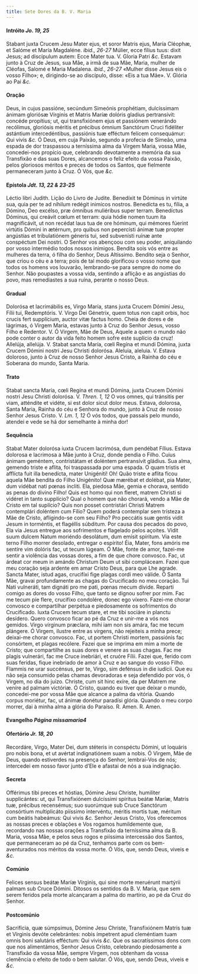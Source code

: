 ```yaml
---
title: Sete Dores da B. V. Maria
---
```


#### Intróito <em>Jo. 19, 25</em>

<div class="grid grid-cols-2 gap-5">
  <span class="text-justify">
    Stabant juxta Crucem Jesu Mater ejus, et soror Matris ejus, María Cléophæ,
    et Salóme et María Magdaléne. <em>ibid., 26-27</em> Múlier, ecce fílius
    tuus: dixit Jesus; ad discípulum autem: Ecce Mater tua. V. Gloria Patri
    <em>&c.</em>
  </span>
  <span class="text-justify">
    Estavam junto à Cruz de Jesus, sua Mãe, a irmã de sua Mãe, Maria, mulher de
    Cléofas, Salomé e Maria Madalena. <em>ibid., 26-27</em> «Mulher disse Jesus
    eis o vosso Filho»; e, dirigindo-se ao discípulo, disse: «Eis a tua Mãe». V.
    Glória ao Pai <em>&c.</em>
  </span>
</div>

#### Oração

<div class="grid grid-cols-2 gap-5">
  <span class="text-justify">
    Deus, in cujus passióne, secúndum Simeónis prophétiam, dulcíssimam ánimam
    gloriósæ Vírginis et Matris Maríæ dolóris gladius pertransívit: concéde
    propítius; ut, qui transfixiónem ejus et passiónem venerándo recólimus,
    gloriósis méritis et précibus ómnium Sanctórum Cruci fidéliter astántium
    intercedéntibus, passiónis tuæ efféctum felícem consequámur: Qui vivis
    <em>&c.</em>
  </span>
  <span class="text-justify">
    Ó Deus, em cuja Paixão, segundo a profecia de Simeão, uma espada de dor
    traspassou a terníssima alma da Virgem Maria, vossa Mãe, concedei-nos
    propício que, celebrando devotamente a memória da sua Transfixão e das suas
    Dores, alcancemos o feliz efeito da vossa Paixão, pelos gloriosos méritos e
    preces de todos os Santos, que fielmente permaneceram junto à Cruz. Ó Vós,
    que <em>&c.</em>
  </span>
</div>

#### Epístola <em>Jdt. 13, 22 & 23-25</em>

<div class="grid grid-cols-2 gap-5">
  <span class="text-justify">Léctio libri Judith.</span>
  <span class="text-justify">Lição do Livro de Judite.</span>
  <span class="text-justify">
    Benedíxit te Dóminus in virtúte sua, quia per te ad níhilum redégit inimícos
    nostros. Benedícta es tu, fília, a Dómino, Deo excélso, præ ómnibus
    muliéribus super terram. Benedíctus Dóminus, qui creávit cœlum et terram:
    quia hódie nomen tuum ita magnificávit, ut non recédat laus tua de ore
    hóminum, qui mémores fúerint virtútis Dómini in ætérnum, pro quibus non
    pepercísti ánimæ tuæ propter angústias et tribulatiónem géneris tui, sed
    subvenísti ruínæ ante conspéctum Dei nostri.
  </span>
  <span class="text-justify">
    O Senhor vos abençoou com seu poder, aniquilando por vosso intermédio todos
    nossos inimigos. Bendita sois vós entre as mulheres da terra, ó filha do
    Senhor, Deus Altíssimo. Bendito seja o Senhor, que criou o céu e a terra;
    pois de tal modo glorificou o vosso nome que todos os homens vos louvarão,
    lembrando-se para sempre do nome do Senhor. Não poupastes a vossa vida,
    sentindo a aflição e as angústias do povo, mas remediastes a sua ruína,
    perante o nosso Deus.
  </span>
</div>

#### Gradual

<div class="grid grid-cols-2 gap-5">
  <span class="text-justify">
    Dolorósa et lacrimábilis es, Virgo María, stans juxta Crucem Dómini Jesu,
    Fílii tui, Redemptóris. V. Virgo Dei Génetrix, quem totus non capit orbis,
    hoc crucis fert supplícium, auctor vitæ factus homo.
  </span>
  <span class="text-justify">
    Cheia de dores e de lágrimas, ó Virgem Maria, estavas junto à Cruz do Senhor
    Jesus, vosso Filho e Redentor. V. Ó Virgem, Mãe de Deus, Aquele a quem o
    mundo não pode conter o autor da vida feito homem sofre este suplício da
    cruz!
  </span>
  <span class="text-justify">
    Allelúja, allelúja. V. Stabat sancta María, cœli Regína et mundi Dómina,
    juxta Crucem Dómini nostri Jesu Christi dolorósa.
  </span>
  <span class="text-justify">
    Aleluia, aleluia. V. Estava doloroso, junto à Cruz de nosso Senhor Jesus
    Cristo, a Rainha do céu e Soberana do mundo, Santa Maria.
  </span>
</div>

#### Trato

<div class="grid grid-cols-2 gap-5">
  <span class="text-justify">
    Stabat sancta María, cœli Regína et mundi Dómina, juxta Crucem Dómini nostri
    Jesu Christi dolorósa. V. <em>Thren. 1, 12</em> O vos omnes, qui tránsitis
    per viam, atténdite et vidéte, si est dolor sicut dolor meus.
  </span>
  <span class="text-justify">
    Estava, dolorosa, Santa Maria, Rainha do céu e Senhora do mundo, junto à
    Cruz de nosso Senhor Jesus Cristo. V. <em>Lm. 1, 12</em> Ó vós todos, que
    passais pelo mundo, atendei e vede se há dor semelhante à minha dor!
  </span>
</div>

#### Sequência

<div class="grid grid-cols-2 gap-5">
  <span class="text-justify">
    Stabat Mater dolorósa iuxta Crucem lacrimósa, dum pendébat Fílius.
  </span>
  <span class="text-justify">
    Estava dolorosa e lacrimosa a Mãe junto à Cruz, donde pendia o Filho.
  </span>
  <span class="text-justify">
    Cuius ánimam geméntem, con­tris­tátam et doléntem per­tran­sívit gládius.
  </span>
  <span class="text-justify">
    Sua alma, gemendo triste e aflita, foi traspassada por uma espada.
  </span>
  <span class="text-justify">
    O quam tristis et afflícta fuit illa benedícta, mater Unigéniti!
  </span>
  <span class="text-justify">
    Oh! Quão triste e aflita ficou aquela Mãe bendita do Filho Unigénito!
  </span>
  <span class="text-justify">
    Quæ mærébat et dolébat, pia Mater, dum vidébat nati pœnas íncliti.
  </span>
  <span class="text-justify">
    Ela, piedosa Mãe, gemia e chorava, sentido as penas do divino Filho!
  </span>
  <span class="text-justify">
    Quis est homo qui non fleret, matrem Christi si vidéret in tanto supplício?
  </span>
  <span class="text-justify">
    Qual o homem que não chorará, vendo a Mãe de Cristo em tal suplício?
  </span>
  <span class="text-justify">
    Quis non posset contristári Christi Matrem contemplári doléntem cum Fílio?
  </span>
  <span class="text-justify">
    Quem poderá contemplar sem tristeza a Mãe de Cristo, afligindo-se com seu
    Filho?
  </span>
  <span class="text-justify">
    Pro peccátis suæ gentis vidit Jesum in torméntis, et flagéllis súbditum.
  </span>
  <span class="text-justify">
    Por causa dos pecados do povo, Ela via Jesus entregue aos sofrimentos e
    flagelado pelos açoites.
  </span>
  <span class="text-justify">
    Vidit suum dulcem Natum moriéndo desolátum, dum emísit spíritum.
  </span>
  <span class="text-justify">
    Via este terno Filho morrer desolado, entregar o espírito!
  </span>
  <span class="text-justify">
    Éia, Mater, fons amóris me sentíre vim dolóris fac, ut tecum lúgeam.
  </span>
  <span class="text-justify">
    Ó Mãe, fonte de amor, fazei-me sentir a violência das vossas dores, a fim de
    que chore convosco.
  </span>
  <span class="text-justify">
    Fac, ut árdeat cor meum in amándo Christum Deum ut sibi compláceam.
  </span>
  <span class="text-justify">
    Fazei que meu coração seja ardente em amar Cristo Deus, para que Lhe agrade.
  </span>
  <span class="text-justify">
    Sancta Mater, istud agas, crucifíxi fige plagas cordi meo válide.
  </span>
  <span class="text-justify">
    Ó Santa Mãe, gravai profundamente as chagas do Crucificado no meu coração.
  </span>
  <span class="text-justify">
    Tui Nati vulneráti, tam dignáti pro me pati, pœnas mecum dívide.
  </span>
  <span class="text-justify">
    Reparti comigo as dores do vosso Filho, que tanto se dignou sofrer por mim.
  </span>
  <span class="text-justify">
    Fac me tecum píe flere, crucifíxo condolére, donec ego víxero.
  </span>
  <span class="text-justify">
    Fazei-me chorar convosco e compartilhar perpétua e piedosamente os
    sofrimentos do Crucificado.
  </span>
  <span class="text-justify">
    Iuxta Crucem tecum stare, et me tibi sociáre in planctu desídero.
  </span>
  <span class="text-justify">
    Quero convosco ficar ao pé da Cruz e unir-me a vós nos gemidos.
  </span>
  <span class="text-justify">
    Virgo vírginum præclara, mihi iam non sis amára, fac me tecum plángere.
  </span>
  <span class="text-justify">
    Ó Virgem, ilustre entre as virgens, não rejeiteis a minha prece; deixai-me
    chorar convosco.
  </span>
  <span class="text-justify">
    Fac, ut portem Christi mortem, passiónis fac consórtem, et plagas recólere.
  </span>
  <span class="text-justify">
    Fazei que se imprima em mim a morte de Cristo; que compartilhe as suas dores
    e venere as suas chagas.
  </span>
  <span class="text-justify">
    Fac me plagis vulnerári, fac me Cruce inebriári, et cruóre Fílii.
  </span>
  <span class="text-justify">
    Fazei que, ferido com suas feridas, fique inebriado de amor à Cruz e ao
    sangue do vosso Filho.
  </span>
  <span class="text-justify">
    Flammis ne urar succénsus, per te, Virgo, sim defénsus in die iudícii.
  </span>
  <span class="text-justify">
    Que eu não seja consumido pelas chamas devoradoras e seja defendido por vós,
    ó Virgem, no dia do juízo.
  </span>
  <span class="text-justify">
    Christe, cum sit hinc exíre, da per Matrem me veníre ad palmam victóriæ.
  </span>
  <span class="text-justify">
    Ó Cristo, quando eu tiver que deixar o mundo, concedei-me por vossa Mãe que
    alcance a palma da vitória.
  </span>
  <span class="text-justify">
    Quando corpus moriétur, fac, ut ánimæ donétur paradísi glória.
  </span>
  <span class="text-justify">
    Quando o meu corpo morrer, dai à minha alma a glória do Paraíso.
  </span>
  <span class="text-justify">
    <span class="text-red-500">R.</span> Amen.
  </span>
  <span class="text-justify">
    <span class="text-red-500">R.</span> Amen.
  </span>
</div>

#### Evangelho <em>Página missamaria4</em>

#### Ofertório <em>Jr. 18, 20</em>

<div class="grid grid-cols-2 gap-5">
  <span class="text-justify">
    Recordáre, Virgo, Mater Dei, dum stéteris in conspéctu Dómini, ut loquáris
    pro nobis bona, et ut avértat indignatiónem suam a nobis.
  </span>
  <span class="text-justify">
    Ó Virgem, Mãe de Deus, quando estiverdes na presença do Senhor, lembrai-Vos
    de nós; intercedei em nosso favor junto d’Ele e afastai de nós a sua
    indignação.
  </span>
</div>

#### Secreta

<div class="grid grid-cols-2 gap-5">
  <span class="text-justify">
    Offérimus tibi preces et hóstias, Dómine Jesu Christe, humiliter
    supplicántes: ut, qui Transfixiónem dulcíssimi spíritus beátæ Maríæ, Matris
    tuæ, précibus recensémus; suo suorúmque sub Cruce Sanctórum consórtium
    multiplicáto piíssimo intervéntu, méritis mortis tuæ, méritum cum beátis
    habeámus: Qui vivis <em>&c.</em>
  </span>
  <span class="text-justify">
    Senhor Jesus Cristo, Vos oferecemos as nossas preces e oblações e Vos
    rogamos humildemente que, recordando nas nossas orações a Transfixão da
    terníssima alma da B. Maria, vossa Mãe, e pelos seus rogos e piíssima
    intercessão dos Santos, que permaneceram ao pé da Cruz, tenhamos parte com
    os bem-aventurados nos méritos da vossa morte. Ó Vós, que, sendo Deus,
    viveis e <em>&c.</em>
  </span>
</div>

#### Comúnio

<div class="grid grid-cols-2 gap-5">
  <span class="text-justify">
    Felices sensus beátæ Maríæ Vírginis, qui sine morte meruérunt martýrii
    palmam sub Cruce Dómini.
  </span>
  <span class="text-justify">
    Ditosos os sentidos da B. V. Maria, que sem serem feridos pela morte
    alcançaram a palma do martírio, ao pé da Cruz do Senhor.
  </span>
</div>

#### Postcomúnio

<div class="grid grid-cols-2 gap-5">
  <span class="text-justify">
    Sacrifícia, quæ súmpsimus, Dómine Jesu Christe, Transfixiónem Matris tuæ et
    Vírginis devóte celebrántes: nobis ímpetrent apud cleméntiam tuam omnis boni
    salutáris efféctum: Qui vivis <em>&c.</em>
  </span>
  <span class="text-justify">
    Que os sacratíssimos dons com que nos alimentámos, Senhor Jesus Cristo,
    celebrando piedosamente a Transfixão da vossa Mãe, sempre Virgem, nos
    obtenham da vossa clemência o efeito de todo o bem salutar. Ó Vós, que,
    sendo Deus, viveis e <em>&c.</em>
  </span>
</div>
